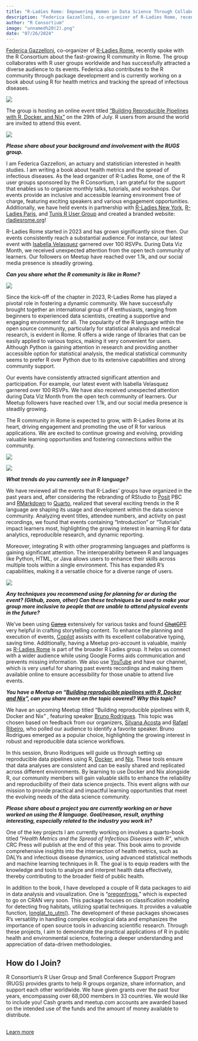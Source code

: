 ```yaml
---
title: "R-Ladies Rome: Empowering Women in Data Science Through Collaboration and Innovation"
description: "Federica Gazzelloni, co-organizer of R-Ladies Rome, recently spoke with the R Consortium about the fast-growing R community in Rome."
author: "R Consortium"
image: "unnamed%20(2).png"
date: "07/26/2024"
---
```


[Federica Gazzelloni](https://federicagazzelloni.com/), co-organizer of [R-Ladies Rome](https://www.meetup.com/rladies-rome/), recently spoke with the R Consortium about the fast-growing R community in Rome. The group collaborates with R user groups worldwide and has successfully attracted a diverse audience to its events. Federica also contributes to the R community through package development and is currently working on a book about using R for health metrics and tracking the spread of infectious diseases.





![](federica.png)


The group is hosting an online event titled [“Building Reproducible Pipelines with R, Docker, and Nix”](https://www.meetup.com/rladies-rome/events/302078600/) on the 29th of July. R users from around the world are invited to attend this event.





![](bruno.jpg )


***Please share about your background and involvement with the RUGS group.***

I am Federica Gazzelloni, an actuary and statistician interested in health studies. I am writing a book about health metrics and the spread of infectious diseases. As the lead organizer of R-Ladies Rome, one of the R user groups sponsored by the R Consortium, I am grateful for the support that enables us to organize monthly talks, tutorials, and workshops. Our events provide an inclusive and accessible learning environment free of charge, featuring exciting speakers and various engagement opportunities. Additionally, we have held events in partnership with [R-Ladies New York](https://www.r-consortium.org/blog/2023/07/24/use-of-r-in-non-profit-social-policy-research-in-new-york), [R-Ladies Paris](https://www.r-consortium.org/blog/2023/11/16/highlights-from-r-ladies-paris-hybrid-meetup-empowering-community-outreach), and [Tunis R User Group](https://www.r-consortium.org/blog/2024/04/26/bridging-gaps-tunis-r-user-groups-journey-in-democratizing-r-in-bioinformatics) and created a branded website: [rladiesrome.org](https://rladiesrome.org/)!

R-Ladies Rome started in 2023 and has grown significantly since then. Our events consistently reach a substantial audience. For instance, our latest event with [Isabella Velasquez](https://www.r-consortium.org/blog/2024/07/03/diving-into-r-with-isabella-velasquez-perspectives-from-r-ladies-seattle) garnered over 100 RSVPs. During Data Viz Month, we received unexpected attention from the open tech community of learners. Our followers on Meetup have reached over 1.1k, and our social media presence is steadily growing.

***Can you share what the R community is like in Rome? ***




![](r-ladies.png )


Since the kick-off of the chapter in 2023, R-Ladies Rome has played a pivotal role in fostering a dynamic community. We have successfully brought together an international group of R enthusiasts, ranging from beginners to experienced data scientists, creating a supportive and engaging environment for all. The popularity of the R language within the open source community, particularly for statistical analysis and medical research, is evident in Rome. R offers a wide range of libraries that can be easily applied to various topics, making it very convenient for users. Although Python is gaining attention in research and providing another accessible option for statistical analysis, the medical statistical community seems to prefer R over Python due to its extensive capabilities and strong community support.

Our events have consistently attracted significant attention and participation. For example, our latest event with Isabella Velasquez garnered over 100 RSVPs. We have also received unexpected attention during Data Viz Month from the open tech community of learners. Our Meetup followers have reached over 1.1k, and our social media presence is steadily growing.

The R community in Rome is expected to grow, with R-Ladies Rome at its heart, driving engagement and promoting the use of R for various applications. We are excited to continue growing and evolving, providing valuable learning opportunities and fostering connections within the community.











![](unnamed.png )

![](unnamed%20(1).png )

***What trends do you currently see in R language?***

We have reviewed all the events that R-Ladies’ groups have organized in the past years and, after considering the rebranding of RStudio to [Posit](https://posit.co/) PBC and [RMarkdown](https://rmarkdown.rstudio.com/) to [Quarto](https://quarto.org/), realized that several exciting trends in the R language are shaping its usage and development within the data science community. Analyzing event titles, attendee numbers, and activity on past recordings, we found that events containing “Introduction” or “Tutorials” impact learners most, highlighting the growing interest in learning R for data analytics, reproducible research, and dynamic reporting.

Moreover, integrating R with other programming languages and platforms is gaining significant attention. The interoperability between R and languages like Python, HTML, or Java allows users to enhance their skills across multiple tools within a single environment. This has expanded R’s capabilities, making it a versatile choice for a diverse range of users.





![](collage.png )


***Any techniques you recommend using for planning for or during the event? (Github, zoom, other) Can these techniques be used to make your group more inclusive to people that are unable to attend physical events in the future?***

We’ve been using ~~[Canva](https://www.canva.com/)~~ extensively for various tasks and found ~~[ChatGPT](https://openai.com/index/chatgpt/)~~ very helpful in crafting storytelling content. To enhance the planning and execution of events, [Copilot](https://github.com/features/copilot) assists with its excellent collaborative typing, saving time. Additionally, having a Meetup pro-account is valuable, mainly as [R-Ladies Rome](https://www.meetup.com/rladies-rome/) is part of the broader R Ladies group. It helps us connect with a wider audience while using Google Forms aids communication and prevents missing information. We also use [YouTube](https://www.youtube.com/@rladiesrome) and have our channel, which is very useful for sharing past events recordings and making them available online to ensure accessibility for those unable to attend live events. 

***You have a Meetup on _“[Building reproducible pipelines with R, Docker and Nix](https://www.meetup.com/rladies-rome/events/302078600/)”_, can you share more on the topic covered? Why this topic? ***

We have an upcoming Meetup titled “Building reproducible pipelines with R, Docker and Nix” , featuring speaker [Bruno Rodrigues](https://www.linkedin.com/in/brodriguesco/). This topic was chosen based on feedback from our organizers, [Silvana Acosta](https://www.linkedin.com/in/silacos/) and [Rafael Ribeiro](https://www.linkedin.com/in/rafaelagrlucas/), who polled our audience to identify a favorite speaker. Bruno Rodrigues emerged as a popular choice, highlighting the growing interest in robust and reproducible data science workflows.

In this session, Bruno Rodrigues will guide us through setting up reproducible data pipelines using R, [Docker](https://www.docker.com/), and [Nix](https://nixos.org/). These tools ensure that data analyses are consistent and can be easily shared and replicated across different environments. By learning to use Docker and Nix alongside R, our community members will gain valuable skills to enhance the reliability and reproducibility of their data science projects. This event aligns with our mission to provide practical and impactful learning opportunities that meet the evolving needs of the data science community.

***Please share about a project you are currently working on or have worked on using the R language. Goal/reason, result, anything interesting, especially related to the industry you work in?***

One of the key projects I am currently working on involves a quarto-book titled “_Health Metrics and the Spread of Infectious Diseases with R”_, which CRC Press will publish at the end of this year. This book aims to provide comprehensive insights into the intersection of health metrics, such as DALYs and infectious disease dynamics, using advanced statistical methods and machine learning techniques in R. The goal is to equip readers with the knowledge and tools to analyze and interpret health data effectively, thereby contributing to the broader field of public health.

In addition to the book, I have developed a couple of R data packages to aid in data analysis and visualization. One is “[oregonfrogs](https://github.com/Fgazzelloni/oregonfrogs),” which is expected to go on CRAN very soon. This package focuses on classification modeling for detecting frog habitats, utilizing spatial techniques. It provides a valuable function, [longlat_to_utm()](https://fgazzelloni.github.io/oregonfrogs/reference/longlat_to_utm.html). The development of these packages showcases R’s versatility in handling complex ecological data and emphasizes the importance of open source tools in advancing scientific research. Through these projects, I aim to demonstrate the practical applications of R in public health and environmental science, fostering a deeper understanding and appreciation of data-driven methodologies.


## **How do I Join?**

R Consortium’s R User Group and Small Conference Support Program (RUGS) provides grants to help R groups organize, share information, and support each other worldwide. We have given grants over the past four years, encompassing over 68,000 members in 33 countries. We would like to include you! Cash grants and meetup.com accounts are awarded based on the intended use of the funds and the amount of money available to distribute.











<!-- watermark --><div style="background-color:#FFFFFF"><p style="color:#FFFFFF; font-size: 1px">gd2md-html: xyzzy Mon Jul 29 2024</p></div>

[Learn more](https://www.r-consortium.org/all-projects/r-user-group-support-program)



